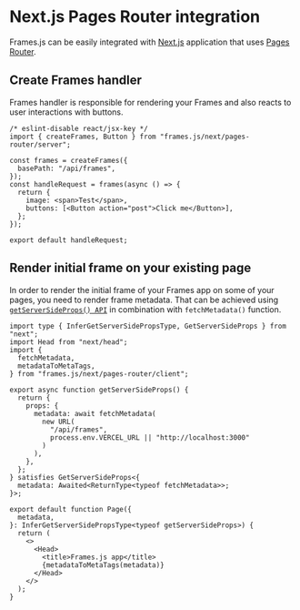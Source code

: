 # Next.js Pages Router integration

Frames.js can be easily integrated with [Next.js](https://nextjs.org) application that uses [Pages Router](https://nextjs.org/docs/pages).

## Create Frames handler

Frames handler is responsible for rendering your Frames and also reacts to user interactions with buttons.

```tsx [./pages/api/frames/index.tsx]
/* eslint-disable react/jsx-key */
import { createFrames, Button } from "frames.js/next/pages-router/server";

const frames = createFrames({
  basePath: "/api/frames",
});
const handleRequest = frames(async () => {
  return {
    image: <span>Test</span>,
    buttons: [<Button action="post">Click me</Button>],
  };
});

export default handleRequest;
```

## Render initial frame on your existing page

In order to render the initial frame of your Frames app on some of your pages, you need to render frame metadata. That can be achieved using [`getServerSideProps() API`](https://nextjs.org/docs/pages/building-your-application/data-fetching/get-server-side-props) in combination with `fetchMetadata()` function.

```tsx [./pages/index.tsx]
import type { InferGetServerSidePropsType, GetServerSideProps } from "next";
import Head from "next/head";
import {
  fetchMetadata,
  metadataToMetaTags,
} from "frames.js/next/pages-router/client";

export async function getServerSideProps() {
  return {
    props: {
      metadata: await fetchMetadata(
        new URL(
          "/api/frames",
          process.env.VERCEL_URL || "http://localhost:3000"
        )
      ),
    },
  };
} satisfies GetServerSideProps<{
  metadata: Awaited<ReturnType<typeof fetchMetadata>>;
}>;

export default function Page({
  metadata,
}: InferGetServerSidePropsType<typeof getServerSideProps>) {
  return (
    <>
      <Head>
        <title>Frames.js app</title>
        {metadataToMetaTags(metadata)}
      </Head>
    </>
  );
}
```
